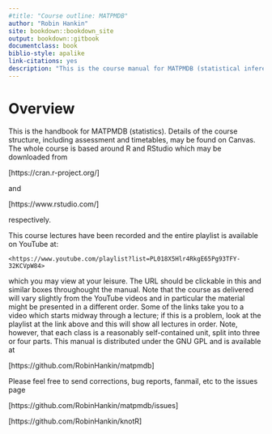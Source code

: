 ```yaml
--- 
#title: "Course outline: MATPMDB"
author: "Robin Hankin"
site: bookdown::bookdown_site
output: bookdown::gitbook
documentclass: book
biblio-style: apalike
link-citations: yes
description: "This is the course manual for MATPMDB (statistical inference)"
---
```




 \newpage
 \pagenumbering{arabic}

# Overview {-}

This is the handbook for MATPMDB (statistics).  Details of the course
structure, including assessment and timetables, may be found on
Canvas.  The whole course is based around R and RStudio which may be
downloaded from

[https://cran.r-project.org/]

and

[https://www.rstudio.com/]

respectively.

This course lectures have been recorded and the entire playlist is
available on YouTube at:

```block2
<https://www.youtube.com/playlist?list=PL018X5Hlr4RkgE65Pg93TFY-32KCVpW84>
```

which you may view at your leisure.  The URL should be clickable in
this and similar boxes throughought the manual.  Note that the course
as delivered will vary slightly from the YouTube videos and in
particular the material might be presented in a different order.  Some
of the links take you to a video which starts midway through a
lecture; if this is a problem, look at the playlist at the link above
and this will show all lectures in order.  Note, however, that each
class is a reasonably self-contained unit, split into three or four
parts.  This manual is distributed under the GNU GPL and is available
at

[https://github.com/RobinHankin/matpmdb]

Please feel free to send corrections, bug reports, fanmail, etc to the
issues page

[https://github.com/RobinHankin/matpmdb/issues]


\newpage
\includegraphics{ornamental20}

[https://github.com/RobinHankin/knotR]

